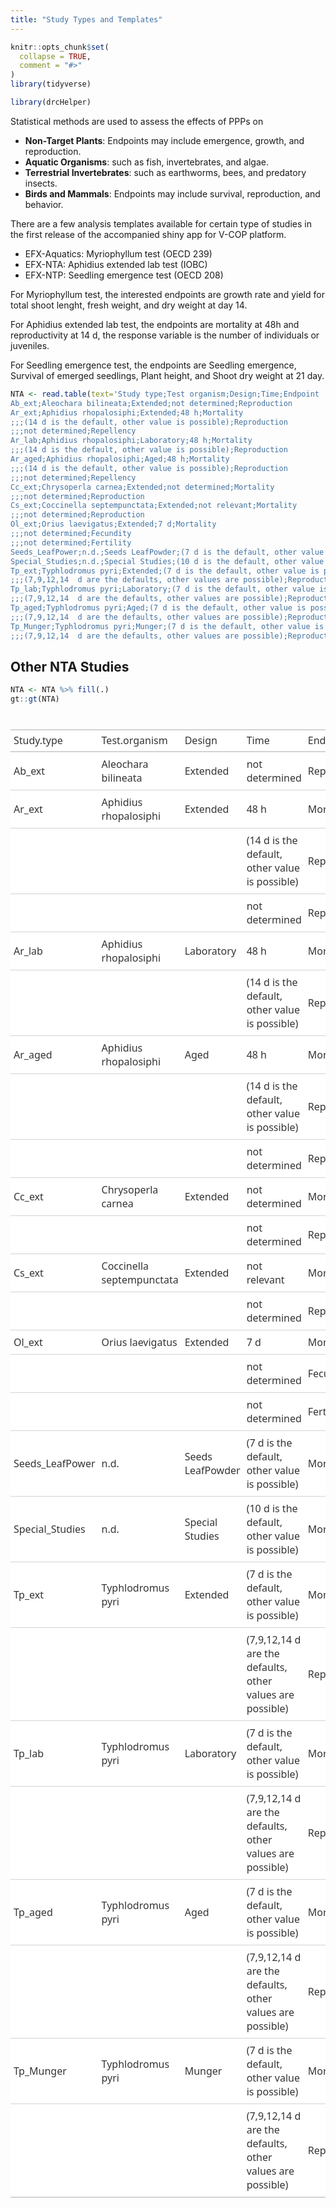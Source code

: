```yaml
---
title: "Study Types and Templates"
---
```


```r
knitr::opts_chunk$set(
  collapse = TRUE,
  comment = "#>"
)
library(tidyverse)
```

```r
library(drcHelper)
```

Statistical methods are used to assess the effects of PPPs on

- **Non-Target Plants**: Endpoints may include emergence, growth, and reproduction.
- **Aquatic Organisms**: such as fish, invertebrates, and algae.
- **Terrestrial Invertebrates**: such as earthworms, bees, and predatory insects.
- **Birds and Mammals**: Endpoints may include survival, reproduction, and behavior.

There are a few analysis templates available for certain type of studies in the first release of the accompanied shiny app for V-COP platform.

- EFX-Aquatics: Myriophyllum test (OECD 239)
- EFX-NTA: Aphidius extended lab test (IOBC)
- EFX-NTP: Seedling emergence test (OECD 208) 

For Myriophyllum test, the interested endpoints are growth rate and yield for total shoot lenght, fresh weight, and dry weight at day 14. 


For Aphidius extended lab test, the endpoints are mortality at 48h and reproductivity at 14 d, the response variable is the number of individuals or juveniles.

For Seedling emergence test, the endpoints are Seedling emergence, Survival of emerged seedlings, Plant height, and Shoot dry weight at 21 day.


```r
NTA <- read.table(text='Study type;Test organism;Design;Time;Endpoint
Ab_ext;Aleochara bilineata;Extended;not determined;Reproduction
Ar_ext;Aphidius rhopalosiphi;Extended;48 h;Mortality
;;;(14 d is the default, other value is possible);Reproduction
;;;not determined;Repellency
Ar_lab;Aphidius rhopalosiphi;Laboratory;48 h;Mortality
;;;(14 d is the default, other value is possible);Reproduction
Ar_aged;Aphidius rhopalosiphi;Aged;48 h;Mortality
;;;(14 d is the default, other value is possible);Reproduction
;;;not determined;Repellency
Cc_ext;Chrysoperla carnea;Extended;not determined;Mortality
;;;not determined;Reproduction
Cs_ext;Coccinella septempunctata;Extended;not relevant;Mortality
;;;not determined;Reproduction
Ol_ext;Orius laevigatus;Extended;7 d;Mortality
;;;not determined;Fecundity
;;;not determined;Fertility
Seeds_LeafPower;n.d.;Seeds LeafPowder;(7 d is the default, other value is possible);Mortality
Special_Studies;n.d.;Special Studies;(10 d is the default, other value is possible);Mortality
Tp_ext;Typhlodromus pyri;Extended;(7 d is the default, other value is possible);Mortality
;;;(7,9,12,14  d are the defaults, other values are possible);Reproduction
Tp_lab;Typhlodromus pyri;Laboratory;(7 d is the default, other value is possible);Mortality
;;;(7,9,12,14  d are the defaults, other values are possible);Reproduction
Tp_aged;Typhlodromus pyri;Aged;(7 d is the default, other value is possible);Mortality
;;;(7,9,12,14  d are the defaults, other values are possible);Reproduction
Tp_Munger;Typhlodromus pyri;Munger;(7 d is the default, other value is possible);Mortality
;;;(7,9,12,14  d are the defaults, other values are possible);Reproduction',header=TRUE,sep=";")

```

## Other NTA Studies

```r
NTA <- NTA %>% fill(.)
gt::gt(NTA)
```

<!--html_preserve--><div id="rxeemggklk" style="padding-left:0px;padding-right:0px;padding-top:10px;padding-bottom:10px;overflow-x:auto;overflow-y:auto;width:auto;height:auto;">
<style>#rxeemggklk table {
  font-family: system-ui, 'Segoe UI', Roboto, Helvetica, Arial, sans-serif, 'Apple Color Emoji', 'Segoe UI Emoji', 'Segoe UI Symbol', 'Noto Color Emoji';
  -webkit-font-smoothing: antialiased;
  -moz-osx-font-smoothing: grayscale;
}

#rxeemggklk thead, #rxeemggklk tbody, #rxeemggklk tfoot, #rxeemggklk tr, #rxeemggklk td, #rxeemggklk th {
  border-style: none;
}

#rxeemggklk p {
  margin: 0;
  padding: 0;
}

#rxeemggklk .gt_table {
  display: table;
  border-collapse: collapse;
  line-height: normal;
  margin-left: auto;
  margin-right: auto;
  color: #333333;
  font-size: 16px;
  font-weight: normal;
  font-style: normal;
  background-color: #FFFFFF;
  width: auto;
  border-top-style: solid;
  border-top-width: 2px;
  border-top-color: #A8A8A8;
  border-right-style: none;
  border-right-width: 2px;
  border-right-color: #D3D3D3;
  border-bottom-style: solid;
  border-bottom-width: 2px;
  border-bottom-color: #A8A8A8;
  border-left-style: none;
  border-left-width: 2px;
  border-left-color: #D3D3D3;
}

#rxeemggklk .gt_caption {
  padding-top: 4px;
  padding-bottom: 4px;
}

#rxeemggklk .gt_title {
  color: #333333;
  font-size: 125%;
  font-weight: initial;
  padding-top: 4px;
  padding-bottom: 4px;
  padding-left: 5px;
  padding-right: 5px;
  border-bottom-color: #FFFFFF;
  border-bottom-width: 0;
}

#rxeemggklk .gt_subtitle {
  color: #333333;
  font-size: 85%;
  font-weight: initial;
  padding-top: 3px;
  padding-bottom: 5px;
  padding-left: 5px;
  padding-right: 5px;
  border-top-color: #FFFFFF;
  border-top-width: 0;
}

#rxeemggklk .gt_heading {
  background-color: #FFFFFF;
  text-align: center;
  border-bottom-color: #FFFFFF;
  border-left-style: none;
  border-left-width: 1px;
  border-left-color: #D3D3D3;
  border-right-style: none;
  border-right-width: 1px;
  border-right-color: #D3D3D3;
}

#rxeemggklk .gt_bottom_border {
  border-bottom-style: solid;
  border-bottom-width: 2px;
  border-bottom-color: #D3D3D3;
}

#rxeemggklk .gt_col_headings {
  border-top-style: solid;
  border-top-width: 2px;
  border-top-color: #D3D3D3;
  border-bottom-style: solid;
  border-bottom-width: 2px;
  border-bottom-color: #D3D3D3;
  border-left-style: none;
  border-left-width: 1px;
  border-left-color: #D3D3D3;
  border-right-style: none;
  border-right-width: 1px;
  border-right-color: #D3D3D3;
}

#rxeemggklk .gt_col_heading {
  color: #333333;
  background-color: #FFFFFF;
  font-size: 100%;
  font-weight: normal;
  text-transform: inherit;
  border-left-style: none;
  border-left-width: 1px;
  border-left-color: #D3D3D3;
  border-right-style: none;
  border-right-width: 1px;
  border-right-color: #D3D3D3;
  vertical-align: bottom;
  padding-top: 5px;
  padding-bottom: 6px;
  padding-left: 5px;
  padding-right: 5px;
  overflow-x: hidden;
}

#rxeemggklk .gt_column_spanner_outer {
  color: #333333;
  background-color: #FFFFFF;
  font-size: 100%;
  font-weight: normal;
  text-transform: inherit;
  padding-top: 0;
  padding-bottom: 0;
  padding-left: 4px;
  padding-right: 4px;
}

#rxeemggklk .gt_column_spanner_outer:first-child {
  padding-left: 0;
}

#rxeemggklk .gt_column_spanner_outer:last-child {
  padding-right: 0;
}

#rxeemggklk .gt_column_spanner {
  border-bottom-style: solid;
  border-bottom-width: 2px;
  border-bottom-color: #D3D3D3;
  vertical-align: bottom;
  padding-top: 5px;
  padding-bottom: 5px;
  overflow-x: hidden;
  display: inline-block;
  width: 100%;
}

#rxeemggklk .gt_spanner_row {
  border-bottom-style: hidden;
}

#rxeemggklk .gt_group_heading {
  padding-top: 8px;
  padding-bottom: 8px;
  padding-left: 5px;
  padding-right: 5px;
  color: #333333;
  background-color: #FFFFFF;
  font-size: 100%;
  font-weight: initial;
  text-transform: inherit;
  border-top-style: solid;
  border-top-width: 2px;
  border-top-color: #D3D3D3;
  border-bottom-style: solid;
  border-bottom-width: 2px;
  border-bottom-color: #D3D3D3;
  border-left-style: none;
  border-left-width: 1px;
  border-left-color: #D3D3D3;
  border-right-style: none;
  border-right-width: 1px;
  border-right-color: #D3D3D3;
  vertical-align: middle;
  text-align: left;
}

#rxeemggklk .gt_empty_group_heading {
  padding: 0.5px;
  color: #333333;
  background-color: #FFFFFF;
  font-size: 100%;
  font-weight: initial;
  border-top-style: solid;
  border-top-width: 2px;
  border-top-color: #D3D3D3;
  border-bottom-style: solid;
  border-bottom-width: 2px;
  border-bottom-color: #D3D3D3;
  vertical-align: middle;
}

#rxeemggklk .gt_from_md > :first-child {
  margin-top: 0;
}

#rxeemggklk .gt_from_md > :last-child {
  margin-bottom: 0;
}

#rxeemggklk .gt_row {
  padding-top: 8px;
  padding-bottom: 8px;
  padding-left: 5px;
  padding-right: 5px;
  margin: 10px;
  border-top-style: solid;
  border-top-width: 1px;
  border-top-color: #D3D3D3;
  border-left-style: none;
  border-left-width: 1px;
  border-left-color: #D3D3D3;
  border-right-style: none;
  border-right-width: 1px;
  border-right-color: #D3D3D3;
  vertical-align: middle;
  overflow-x: hidden;
}

#rxeemggklk .gt_stub {
  color: #333333;
  background-color: #FFFFFF;
  font-size: 100%;
  font-weight: initial;
  text-transform: inherit;
  border-right-style: solid;
  border-right-width: 2px;
  border-right-color: #D3D3D3;
  padding-left: 5px;
  padding-right: 5px;
}

#rxeemggklk .gt_stub_row_group {
  color: #333333;
  background-color: #FFFFFF;
  font-size: 100%;
  font-weight: initial;
  text-transform: inherit;
  border-right-style: solid;
  border-right-width: 2px;
  border-right-color: #D3D3D3;
  padding-left: 5px;
  padding-right: 5px;
  vertical-align: top;
}

#rxeemggklk .gt_row_group_first td {
  border-top-width: 2px;
}

#rxeemggklk .gt_row_group_first th {
  border-top-width: 2px;
}

#rxeemggklk .gt_summary_row {
  color: #333333;
  background-color: #FFFFFF;
  text-transform: inherit;
  padding-top: 8px;
  padding-bottom: 8px;
  padding-left: 5px;
  padding-right: 5px;
}

#rxeemggklk .gt_first_summary_row {
  border-top-style: solid;
  border-top-color: #D3D3D3;
}

#rxeemggklk .gt_first_summary_row.thick {
  border-top-width: 2px;
}

#rxeemggklk .gt_last_summary_row {
  padding-top: 8px;
  padding-bottom: 8px;
  padding-left: 5px;
  padding-right: 5px;
  border-bottom-style: solid;
  border-bottom-width: 2px;
  border-bottom-color: #D3D3D3;
}

#rxeemggklk .gt_grand_summary_row {
  color: #333333;
  background-color: #FFFFFF;
  text-transform: inherit;
  padding-top: 8px;
  padding-bottom: 8px;
  padding-left: 5px;
  padding-right: 5px;
}

#rxeemggklk .gt_first_grand_summary_row {
  padding-top: 8px;
  padding-bottom: 8px;
  padding-left: 5px;
  padding-right: 5px;
  border-top-style: double;
  border-top-width: 6px;
  border-top-color: #D3D3D3;
}

#rxeemggklk .gt_last_grand_summary_row_top {
  padding-top: 8px;
  padding-bottom: 8px;
  padding-left: 5px;
  padding-right: 5px;
  border-bottom-style: double;
  border-bottom-width: 6px;
  border-bottom-color: #D3D3D3;
}

#rxeemggklk .gt_striped {
  background-color: rgba(128, 128, 128, 0.05);
}

#rxeemggklk .gt_table_body {
  border-top-style: solid;
  border-top-width: 2px;
  border-top-color: #D3D3D3;
  border-bottom-style: solid;
  border-bottom-width: 2px;
  border-bottom-color: #D3D3D3;
}

#rxeemggklk .gt_footnotes {
  color: #333333;
  background-color: #FFFFFF;
  border-bottom-style: none;
  border-bottom-width: 2px;
  border-bottom-color: #D3D3D3;
  border-left-style: none;
  border-left-width: 2px;
  border-left-color: #D3D3D3;
  border-right-style: none;
  border-right-width: 2px;
  border-right-color: #D3D3D3;
}

#rxeemggklk .gt_footnote {
  margin: 0px;
  font-size: 90%;
  padding-top: 4px;
  padding-bottom: 4px;
  padding-left: 5px;
  padding-right: 5px;
}

#rxeemggklk .gt_sourcenotes {
  color: #333333;
  background-color: #FFFFFF;
  border-bottom-style: none;
  border-bottom-width: 2px;
  border-bottom-color: #D3D3D3;
  border-left-style: none;
  border-left-width: 2px;
  border-left-color: #D3D3D3;
  border-right-style: none;
  border-right-width: 2px;
  border-right-color: #D3D3D3;
}

#rxeemggklk .gt_sourcenote {
  font-size: 90%;
  padding-top: 4px;
  padding-bottom: 4px;
  padding-left: 5px;
  padding-right: 5px;
}

#rxeemggklk .gt_left {
  text-align: left;
}

#rxeemggklk .gt_center {
  text-align: center;
}

#rxeemggklk .gt_right {
  text-align: right;
  font-variant-numeric: tabular-nums;
}

#rxeemggklk .gt_font_normal {
  font-weight: normal;
}

#rxeemggklk .gt_font_bold {
  font-weight: bold;
}

#rxeemggklk .gt_font_italic {
  font-style: italic;
}

#rxeemggklk .gt_super {
  font-size: 65%;
}

#rxeemggklk .gt_footnote_marks {
  font-size: 75%;
  vertical-align: 0.4em;
  position: initial;
}

#rxeemggklk .gt_asterisk {
  font-size: 100%;
  vertical-align: 0;
}

#rxeemggklk .gt_indent_1 {
  text-indent: 5px;
}

#rxeemggklk .gt_indent_2 {
  text-indent: 10px;
}

#rxeemggklk .gt_indent_3 {
  text-indent: 15px;
}

#rxeemggklk .gt_indent_4 {
  text-indent: 20px;
}

#rxeemggklk .gt_indent_5 {
  text-indent: 25px;
}
</style>
<table class="gt_table" data-quarto-disable-processing="false" data-quarto-bootstrap="false">
  <thead>
    
    <tr class="gt_col_headings">
      <th class="gt_col_heading gt_columns_bottom_border gt_left" rowspan="1" colspan="1" scope="col" id="Study.type">Study.type</th>
      <th class="gt_col_heading gt_columns_bottom_border gt_left" rowspan="1" colspan="1" scope="col" id="Test.organism">Test.organism</th>
      <th class="gt_col_heading gt_columns_bottom_border gt_left" rowspan="1" colspan="1" scope="col" id="Design">Design</th>
      <th class="gt_col_heading gt_columns_bottom_border gt_left" rowspan="1" colspan="1" scope="col" id="Time">Time</th>
      <th class="gt_col_heading gt_columns_bottom_border gt_left" rowspan="1" colspan="1" scope="col" id="Endpoint">Endpoint</th>
    </tr>
  </thead>
  <tbody class="gt_table_body">
    <tr><td headers="Study.type" class="gt_row gt_left">Ab_ext</td>
<td headers="Test.organism" class="gt_row gt_left">Aleochara bilineata</td>
<td headers="Design" class="gt_row gt_left">Extended</td>
<td headers="Time" class="gt_row gt_left">not determined</td>
<td headers="Endpoint" class="gt_row gt_left">Reproduction</td></tr>
    <tr><td headers="Study.type" class="gt_row gt_left">Ar_ext</td>
<td headers="Test.organism" class="gt_row gt_left">Aphidius rhopalosiphi</td>
<td headers="Design" class="gt_row gt_left">Extended</td>
<td headers="Time" class="gt_row gt_left">48 h</td>
<td headers="Endpoint" class="gt_row gt_left">Mortality</td></tr>
    <tr><td headers="Study.type" class="gt_row gt_left"></td>
<td headers="Test.organism" class="gt_row gt_left"></td>
<td headers="Design" class="gt_row gt_left"></td>
<td headers="Time" class="gt_row gt_left">(14 d is the default, other value is possible)</td>
<td headers="Endpoint" class="gt_row gt_left">Reproduction</td></tr>
    <tr><td headers="Study.type" class="gt_row gt_left"></td>
<td headers="Test.organism" class="gt_row gt_left"></td>
<td headers="Design" class="gt_row gt_left"></td>
<td headers="Time" class="gt_row gt_left">not determined</td>
<td headers="Endpoint" class="gt_row gt_left">Repellency</td></tr>
    <tr><td headers="Study.type" class="gt_row gt_left">Ar_lab</td>
<td headers="Test.organism" class="gt_row gt_left">Aphidius rhopalosiphi</td>
<td headers="Design" class="gt_row gt_left">Laboratory</td>
<td headers="Time" class="gt_row gt_left">48 h</td>
<td headers="Endpoint" class="gt_row gt_left">Mortality</td></tr>
    <tr><td headers="Study.type" class="gt_row gt_left"></td>
<td headers="Test.organism" class="gt_row gt_left"></td>
<td headers="Design" class="gt_row gt_left"></td>
<td headers="Time" class="gt_row gt_left">(14 d is the default, other value is possible)</td>
<td headers="Endpoint" class="gt_row gt_left">Reproduction</td></tr>
    <tr><td headers="Study.type" class="gt_row gt_left">Ar_aged</td>
<td headers="Test.organism" class="gt_row gt_left">Aphidius rhopalosiphi</td>
<td headers="Design" class="gt_row gt_left">Aged</td>
<td headers="Time" class="gt_row gt_left">48 h</td>
<td headers="Endpoint" class="gt_row gt_left">Mortality</td></tr>
    <tr><td headers="Study.type" class="gt_row gt_left"></td>
<td headers="Test.organism" class="gt_row gt_left"></td>
<td headers="Design" class="gt_row gt_left"></td>
<td headers="Time" class="gt_row gt_left">(14 d is the default, other value is possible)</td>
<td headers="Endpoint" class="gt_row gt_left">Reproduction</td></tr>
    <tr><td headers="Study.type" class="gt_row gt_left"></td>
<td headers="Test.organism" class="gt_row gt_left"></td>
<td headers="Design" class="gt_row gt_left"></td>
<td headers="Time" class="gt_row gt_left">not determined</td>
<td headers="Endpoint" class="gt_row gt_left">Repellency</td></tr>
    <tr><td headers="Study.type" class="gt_row gt_left">Cc_ext</td>
<td headers="Test.organism" class="gt_row gt_left">Chrysoperla carnea</td>
<td headers="Design" class="gt_row gt_left">Extended</td>
<td headers="Time" class="gt_row gt_left">not determined</td>
<td headers="Endpoint" class="gt_row gt_left">Mortality</td></tr>
    <tr><td headers="Study.type" class="gt_row gt_left"></td>
<td headers="Test.organism" class="gt_row gt_left"></td>
<td headers="Design" class="gt_row gt_left"></td>
<td headers="Time" class="gt_row gt_left">not determined</td>
<td headers="Endpoint" class="gt_row gt_left">Reproduction</td></tr>
    <tr><td headers="Study.type" class="gt_row gt_left">Cs_ext</td>
<td headers="Test.organism" class="gt_row gt_left">Coccinella septempunctata</td>
<td headers="Design" class="gt_row gt_left">Extended</td>
<td headers="Time" class="gt_row gt_left">not relevant</td>
<td headers="Endpoint" class="gt_row gt_left">Mortality</td></tr>
    <tr><td headers="Study.type" class="gt_row gt_left"></td>
<td headers="Test.organism" class="gt_row gt_left"></td>
<td headers="Design" class="gt_row gt_left"></td>
<td headers="Time" class="gt_row gt_left">not determined</td>
<td headers="Endpoint" class="gt_row gt_left">Reproduction</td></tr>
    <tr><td headers="Study.type" class="gt_row gt_left">Ol_ext</td>
<td headers="Test.organism" class="gt_row gt_left">Orius laevigatus</td>
<td headers="Design" class="gt_row gt_left">Extended</td>
<td headers="Time" class="gt_row gt_left">7 d</td>
<td headers="Endpoint" class="gt_row gt_left">Mortality</td></tr>
    <tr><td headers="Study.type" class="gt_row gt_left"></td>
<td headers="Test.organism" class="gt_row gt_left"></td>
<td headers="Design" class="gt_row gt_left"></td>
<td headers="Time" class="gt_row gt_left">not determined</td>
<td headers="Endpoint" class="gt_row gt_left">Fecundity</td></tr>
    <tr><td headers="Study.type" class="gt_row gt_left"></td>
<td headers="Test.organism" class="gt_row gt_left"></td>
<td headers="Design" class="gt_row gt_left"></td>
<td headers="Time" class="gt_row gt_left">not determined</td>
<td headers="Endpoint" class="gt_row gt_left">Fertility</td></tr>
    <tr><td headers="Study.type" class="gt_row gt_left">Seeds_LeafPower</td>
<td headers="Test.organism" class="gt_row gt_left">n.d.</td>
<td headers="Design" class="gt_row gt_left">Seeds LeafPowder</td>
<td headers="Time" class="gt_row gt_left">(7 d is the default, other value is possible)</td>
<td headers="Endpoint" class="gt_row gt_left">Mortality</td></tr>
    <tr><td headers="Study.type" class="gt_row gt_left">Special_Studies</td>
<td headers="Test.organism" class="gt_row gt_left">n.d.</td>
<td headers="Design" class="gt_row gt_left">Special Studies</td>
<td headers="Time" class="gt_row gt_left">(10 d is the default, other value is possible)</td>
<td headers="Endpoint" class="gt_row gt_left">Mortality</td></tr>
    <tr><td headers="Study.type" class="gt_row gt_left">Tp_ext</td>
<td headers="Test.organism" class="gt_row gt_left">Typhlodromus pyri</td>
<td headers="Design" class="gt_row gt_left">Extended</td>
<td headers="Time" class="gt_row gt_left">(7 d is the default, other value is possible)</td>
<td headers="Endpoint" class="gt_row gt_left">Mortality</td></tr>
    <tr><td headers="Study.type" class="gt_row gt_left"></td>
<td headers="Test.organism" class="gt_row gt_left"></td>
<td headers="Design" class="gt_row gt_left"></td>
<td headers="Time" class="gt_row gt_left">(7,9,12,14  d are the defaults, other values are possible)</td>
<td headers="Endpoint" class="gt_row gt_left">Reproduction</td></tr>
    <tr><td headers="Study.type" class="gt_row gt_left">Tp_lab</td>
<td headers="Test.organism" class="gt_row gt_left">Typhlodromus pyri</td>
<td headers="Design" class="gt_row gt_left">Laboratory</td>
<td headers="Time" class="gt_row gt_left">(7 d is the default, other value is possible)</td>
<td headers="Endpoint" class="gt_row gt_left">Mortality</td></tr>
    <tr><td headers="Study.type" class="gt_row gt_left"></td>
<td headers="Test.organism" class="gt_row gt_left"></td>
<td headers="Design" class="gt_row gt_left"></td>
<td headers="Time" class="gt_row gt_left">(7,9,12,14  d are the defaults, other values are possible)</td>
<td headers="Endpoint" class="gt_row gt_left">Reproduction</td></tr>
    <tr><td headers="Study.type" class="gt_row gt_left">Tp_aged</td>
<td headers="Test.organism" class="gt_row gt_left">Typhlodromus pyri</td>
<td headers="Design" class="gt_row gt_left">Aged</td>
<td headers="Time" class="gt_row gt_left">(7 d is the default, other value is possible)</td>
<td headers="Endpoint" class="gt_row gt_left">Mortality</td></tr>
    <tr><td headers="Study.type" class="gt_row gt_left"></td>
<td headers="Test.organism" class="gt_row gt_left"></td>
<td headers="Design" class="gt_row gt_left"></td>
<td headers="Time" class="gt_row gt_left">(7,9,12,14  d are the defaults, other values are possible)</td>
<td headers="Endpoint" class="gt_row gt_left">Reproduction</td></tr>
    <tr><td headers="Study.type" class="gt_row gt_left">Tp_Munger</td>
<td headers="Test.organism" class="gt_row gt_left">Typhlodromus pyri</td>
<td headers="Design" class="gt_row gt_left">Munger</td>
<td headers="Time" class="gt_row gt_left">(7 d is the default, other value is possible)</td>
<td headers="Endpoint" class="gt_row gt_left">Mortality</td></tr>
    <tr><td headers="Study.type" class="gt_row gt_left"></td>
<td headers="Test.organism" class="gt_row gt_left"></td>
<td headers="Design" class="gt_row gt_left"></td>
<td headers="Time" class="gt_row gt_left">(7,9,12,14  d are the defaults, other values are possible)</td>
<td headers="Endpoint" class="gt_row gt_left">Reproduction</td></tr>
  </tbody>
  
  
</table>
</div><!--/html_preserve-->
